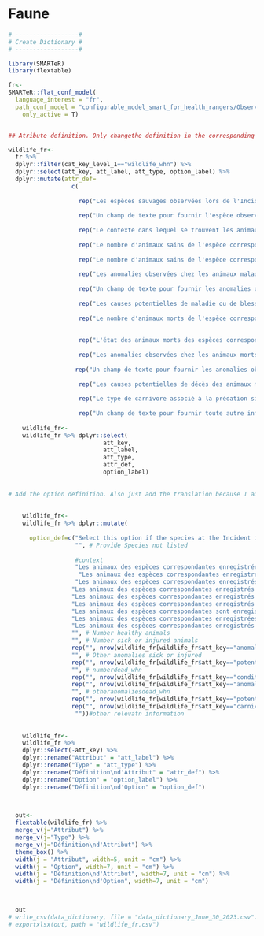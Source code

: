 # Faune {.unnumbered}

```r

# ------------------#
# Create Dictionary #
# ------------------#

library(SMARTeR)
library(flextable)

fr<-
SMARTeR::flat_conf_model(
  language_interest = "fr",
  path_conf_model = "configurable_model_smart_for_health_rangers/Observations_Specimens_Final_conf_model_smart_for_health_rangers.xml",
    only_active = T)


## Atribute definition. Only changethe definition in the corresponding language because I am using the keys to subset the specific componenets.

wildlife_fr<-  
  fr %>% 
  dplyr::filter(cat_key_level_1=="wildlife_whn") %>% 
  dplyr::select(att_key, att_label, att_type, option_label) %>% 
  dplyr::mutate(attr_def=
                  c(
                    
                    rep("Les espèces sauvages observées lors de l'Incident", nrow(fr[fr$att_key=="species_whn" & fr$cat_key_level_1=="wildlife_whn",])),
                    
                    rep("Un champ de texte pour fournir l'espèce observée lors de l'Incident si elle n'est pas renseignée dans l'Attribut 'Espèce'", nrow(fr[fr$att_key=="providespeciesnotlisted_whn" & fr$cat_key_level_1=="wildlife_whn",])),
                    
                    rep("Le contexte dans lequel se trouvent les animaux des espèces correspondantes. Plusieurs options peuvent être sélectionnées", nrow(fr[fr$att_key=="context_whn" & fr$cat_key_level_1=="wildlife_whn",])),
                    
                    rep("Le nombre d'animaux sains de l'espèce correspondante au moment de l'Incident", nrow(fr[fr$att_key=="numberhealthy_whn" & fr$cat_key_level_1=="wildlife_whn",])),
                    
                    rep("Le nombre d'animaux sains de l'espèce correspondante au moment de l'Incident", nrow(fr[fr$att_key=="numbersickorinjured_whn" & fr$cat_key_level_1=="wildlife_whn",])),
                    
                    rep("Les anomalies observées chez les animaux malades ou blessés des espèces correspondantes observées lors de l'Incident. Plusieurs options peuvent être sélectionnées", nrow(fr[fr$att_key=="anomaliesinsickorinjuredanimals_whn" & fr$cat_key_level_1=="wildlife_whn",])),
                    
                    rep("Un champ de texte pour fournir les anomalies observées chez les animaux malades ou blessés de l'espèce correspondante observées lors de l'incident et non indiquées dans l'Attribut 'Anomalies chez les animaux malades ou blessés'", nrow(fr[fr$att_key=="otheranomaliessickorinjured_whn" & fr$cat_key_level_1=="wildlife_whn",])),
                    
                    rep("Les causes potentielles de maladie ou de blessure chez les animaux malades ou blessés de l'espèce correspondante observées lors de l'incident. Plusieurs options peuvent être sélectionnées", nrow(fr[fr$att_key=="potentialcausediseaseorinjury_whn" & fr$cat_key_level_1=="wildlife_whn",])),
                    
                    rep("Le nombre d'animaux morts de l'espèce correspondante lors de l'Incident", nrow(fr[fr$att_key=="numberdead_whn" & fr$cat_key_level_1=="wildlife_whn",])),
                    
                    
                    rep("L'état des animaux morts des espèces correspondantes trouvés lors de l'Incident. Plusieurs options peuvent être sélectionnées", nrow(fr[fr$att_key=="conditiondeadanimals_whn" & fr$cat_key_level_1=="wildlife_whn",])),
                    
                    rep("Les anomalies observées chez les animaux morts des espèces correspondantes observées lors de l'Incident. Plusieurs options peuvent être sélectionnées", nrow(fr[fr$att_key=="anomaliesindeadanimals_whn" & fr$cat_key_level_1=="wildlife_whn",])),
                    
                   rep("Un champ de texte pour fournir les anomalies observées chez les animaux morts de l'espèce correspondante observées lors de l'Incident non renseignées dans l'Attribut 'Anomalies chez les animaux morts'", nrow(fr[fr$att_key=="otheranomaliesdead_whn" & fr$cat_key_level_1=="wildlife_whn",])),
                    
                    rep("Les causes potentielles de décès des animaux morts des espèces correspondantes observées lors de l'Incident. Plusieurs options peuvent être sélectionnées", nrow(fr[fr$att_key=="potentialcausedeath_whn" & fr$cat_key_level_1=="wildlife_whn",])),
                    
                    rep("Le type de carnivore associé à la prédation si parmi les causes potentielles de blessure ou de décès l'Option 'Prédation' est sélectionnée", nrow(fr[fr$att_key=="carnivoreattack_whn" & fr$cat_key_level_1=="wildlife_whn",])),
                    
                    rep("Un champ de texte pour fournir toute autre information pertinente concernant les animaux de l'espèce correspondante", nrow(fr[fr$att_key=="otherrelevantinformation_whn" & fr$cat_key_level_1=="wildlife_whn",])))) 
  
    wildlife_fr<-
    wildlife_fr %>% dplyr::select(
                           att_key,
                           att_label,
                           att_type,
                           attr_def, 
                           option_label)
    
    
# Add the option definition. Also just add the translation because I am using the keys to get to specific components.    
    
    
    wildlife_fr<-
    wildlife_fr %>% dplyr::mutate(
      
      option_def=c("Select this option if the species at the Incident is not in the list",  # Species
                   "", # Provide Species not listed
                   
                   #context
                   "Les animaux des espèces correspondantes enregistrées lors de l'Incident sont observés dans leur habitat et ne sont pas chassés, capturés, captifs ou restreints. Ces animaux pourraient être capturés à des fins de surveillance sanitaire tout en étant considérés comme 'en liberté'", # free-ranging
                    "Les animaux des espèces correspondantes enregistrés lors de l'Incident sont chassés ou capturés au moment de l'observation ; cependant, ils ont été déplacés de leur lieu de chasse ou de capture d'origine. Par exemple, des animaux en cage en possession d'un chasseur ambulant dans une zone protégée", #Hunted and Displaced             
                   "Les animaux des espèces correspondantes enregistrés lors de l'Incident sont chassés ou capturés au moment de l'Observation; cependant, ils n’ont pas été déplacés de leur lieu de chasse ou de capture d’origine. Par exemple, les animaux observés dans le piège tendu par un chasseur", #Hunted and not Displaced  
                  "Les animaux des espèces correspondantes enregistrés lors de l'Incident sont gardés dans un centre de réhabilitation/sauvetage", # Rescue/Rehabilitation Center
                  "Les animaux des espèces correspondantes enregistrés lors de l'Incident sont gardés dans une ferme", # farm
                  "Les animaux des espèces correspondantes enregistrés lors de l'Incident sont gardés dans un foyer", # household
                  "Les animaux des espèces correspondantes sont enregistrés dans le cadre d'une capture de recherche ou de conservation sans lien avec la surveillance sanitaire.", # Research or conservation capture
                  "Les animaux des espèces correspondantes enregistrées lors de l'Incident sont détenus sur un marché", # market
                  "Les animaux des espèces correspondantes enregistrés lors de l'Incident sont gardés dans un poste de traite",
                  "", # Number healthy animals
                  "", # Number sick or injured animals
                  rep("", nrow(wildlife_fr[wildlife_fr$att_key=="anomaliesinsickorinjuredanimals_whn",])), #Anomalies in Sick or Injured Animals
                  "", # Other anomalies sick or injured     
                  rep("", nrow(wildlife_fr[wildlife_fr$att_key=="potentialcausediseaseorinjury_whn",])),    
                  "", # numberdead_whn     
                  rep("", nrow(wildlife_fr[wildlife_fr$att_key=="conditiondeadanimals_whn",])), # conditiondeadanimals_whn     
                  rep("", nrow(wildlife_fr[wildlife_fr$att_key=="anomaliesindeadanimals_whn",])), #Anomalies in Dead Animals
                  "", # otheranomaliesdead_whn     
                  rep("", nrow(wildlife_fr[wildlife_fr$att_key=="potentialcausedeath_whn",])), # potentialcausedeath_whn
                  rep("", nrow(wildlife_fr[wildlife_fr$att_key=="carnivoreattack_whn",])), # carnivore attack
                   ""))#other relevatn information
                  
                  
    wildlife_fr<-
    wildlife_fr %>% 
    dplyr::select(-att_key) %>% 
    dplyr::rename("Attribut" = "att_label") %>% 
    dplyr::rename("Type" = "att_type") %>% 
    dplyr::rename("Définition\nd'Attribut" = "attr_def") %>% 
    dplyr::rename("Option" = "option_label") %>% 
    dplyr::rename("Définition\nd'Option" = "option_def") 


  
  out<-  
  flextable(wildlife_fr) %>% 
  merge_v(j="Attribut") %>% 
  merge_v(j="Type") %>% 
  merge_v(j="Définition\nd'Attribut") %>% 
  theme_box() %>% 
  width(j = "Attribut", width=5, unit = "cm") %>% 
  width(j = "Option", width=7, unit = "cm") %>% 
  width(j = "Définition\nd'Attribut", width=7, unit = "cm") %>% 
  width(j = "Définition\nd'Option", width=7, unit = "cm")

  

  out
# write_csv(data_dictionary, file = "data_dictionary_June_30_2023.csv")
# exportxlsx(out, path = "wildlife_fr.csv")


```
